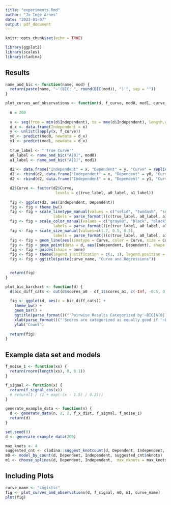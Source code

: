 ---
title: "experiments.Rmd"
author: "Jo Inge Arnes"
date: "2023-01-07"
output: pdf_document
---

```{r setup, include=FALSE}
knitr::opts_chunk$set(echo = TRUE)
```

```{r libraries, include = FALSE}
library(ggplot2)
library(scales)
library(cladina)
```

## Results

```{r single-sample-figures, include = FALSE}

name_and_bic <- function(name, mod) {
  return(paste(name, "~'(BIC: ", round(BIC(mod)), ")'", sep = ""))
}

plot_curves_and_observations <- function(d, f_curve, mod0, mod1, curve_name) {
  
  n = 200
  
  x <- seq(from = min(d$Independent), to = max(d$Independent), length.out = n)
  d_x <- data.frame(Independent = x)
  y <- unlist(lapply(x, f_curve))
  y0 <- predict(mod0, newdata = d_x)
  y1 <- predict(mod1, newdata = d_x)
  
  true_label <- "'True Curve'"
  a0_label <- name_and_bic("A[0]", mod0)
  a1_label <- name_and_bic("A[1]", mod1)
  
  d2 <- data.frame("Independent" = x, "Dependent" = y, "Curve" = replicate(n, true_label))
  d2 <- rbind(d2, data.frame("Independent" = x, "Dependent" = y0, "Curve" = replicate(n, a0_label)))
  d2 <- rbind(d2, data.frame("Independent" = x, "Dependent" = y1, "Curve" = replicate(n, a1_label)))

  d2$Curve <- factor(d2$Curve,
                      levels = c(true_label, a0_label, a1_label))
  
  fig <- ggplot(d2, aes(Independent, Dependent)) 
  fig <- fig + theme_bw()
  fig <- fig + scale_linetype_manual(values = c("solid", "twodash", "solid"),
                     labels = parse_format()(c(true_label, a0_label, a1_label)))
  fig <- fig + scale_color_manual(values = c("gray80", "black", "black"),
                     labels = parse_format()(c(true_label, a0_label, a1_label)))
  fig <- fig + scale_size_manual(values=c(1.7, 0.5, 0.5),
                     labels = parse_format()(c(true_label, a0_label, a1_label)))
  fig <- fig + geom_line(aes(linetype = Curve, color = Curve, size = Curve))
  fig <- fig + geom_point(data = d, aes(Independent, Dependent), shape = 1, color = "gray50")
  fig <- fig + guides(shape = none)
  fig <- fig + theme(legend.justification = c(1, 1), legend.position = c(0.95, 0.95))
  fig <- fig + ggtitle(paste(curve_name, "Curve and Regressions"))


  return(fig)
}

```

```{r bic-results-barchart, include = FALSE}

plot_bic_barchart <- function(d) {
  d$bic_diff_cats <- cut(d$scores_a0 - df_1$scores_a1, c(-Inf, -0.5, 0.5, Inf), c("W", "E", "B"), right = FALSE)
  
  fig <- ggplot(d, aes(x = bic_diff_cats)) + 
    theme_bw() +
    geom_bar() +
    ggtitle(parse_format()("'Pairwise Results Categorized by'~BIC[A[0]] - BIC[A[1]]")) +
    xlab(parse_format()("'Scores are categorized as equally good if '~BIC[A[0]] - BIC[A[1]] <= abs(0.5)")) + 
    ylab("Count")
  
  return(fig)
}

```

## Example data set and models

```{r, include = FALSE}
f_noise_1 <- function(xs) {
  return(rnorm(length(xs), 0, 0.1))
}

f_signal <- function(x) {
  return(f_signal_cos(x))
  # return(1 / (1 + exp(-(x - 1.5) / 0.2)))
}

generate_example_data <- function(n) {
  d <- generate_data(n, 2, 2, f_x_dist, f_signal, f_noise_1)
  return(d)
}
```

```{r}
set.seed(8)
d <- generate_example_data(200)

max_knots <- 4
suggested_cnt <- cladina::suggest_knotcount(d, Dependent, Independent, max_knots, stats::BIC)
m0 <- model_by_count(d, Dependent, Independent, suggested_cnt$nknots)
m1 <- choose_splines(d, Dependent, Independent,  max_nknots = max_knots, icr_fn = stats::BIC)$model

```

## Including Plots

```{r plot-curves, echo = FALSE}
curve_name <- "Logistic"
fig <- plot_curves_and_observations(d, f_signal, m0, m1, curve_name)
plot(fig)

```
